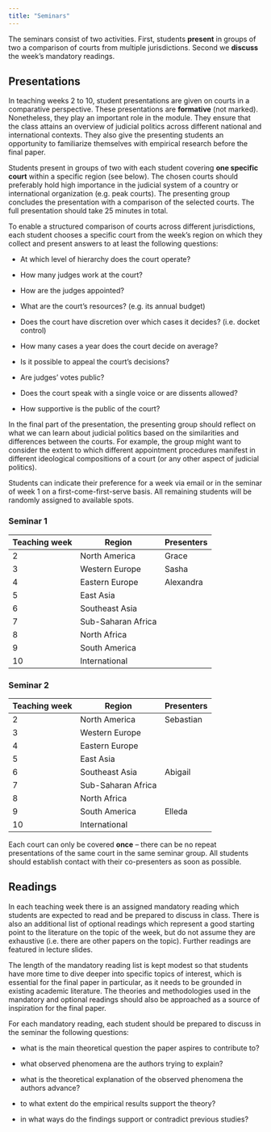 ```yaml
---
title: "Seminars"
---
```


The seminars consist of two activities. First, students **present** in groups of two a comparison of courts from multiple jurisdictions. Second we **discuss** the week's mandatory readings.

## Presentations

In teaching weeks 2 to 10, student presentations are given on courts in a comparative perspective. These presentations are **formative** (not marked). Nonetheless, they play an important role in the module. They ensure that the class attains an overview of judicial politics across different national and international contexts. They also give the presenting students an opportunity to familiarize themselves with empirical research before the final paper.

Students present in groups of two with each student covering **one specific court** within a specific region (see below). The chosen courts should preferably hold high importance in the judicial system of a country or international organization (e.g. peak courts). The presenting group concludes the presentation with a comparison of the selected courts. The full presentation should take 25 minutes in total.

To enable a structured comparison of courts across different jurisdictions, each student chooses a specific court from the week's region on which they collect and present answers to at least the following questions:

-   At which level of hierarchy does the court operate?

-   How many judges work at the court?

-   How are the judges appointed?

-   What are the court's resources? (e.g. its annual budget)

-   Does the court have discretion over which cases it decides? (i.e. docket control)

-   How many cases a year does the court decide on average?

-   Is it possible to appeal the court's decisions?

-   Are judges' votes public?

-   Does the court speak with a single voice or are dissents allowed?

-   How supportive is the public of the court?

In the final part of the presentation, the presenting group should reflect on what we can learn about judicial politics based on the similarities and differences between the courts. For example, the group might want to consider the extent to which different appointment procedures manifest in different ideological compositions of a court (or any other aspect of judicial politics).

Students can indicate their preference for a week via email or in the seminar of week 1 on a first-come-first-serve basis. All remaining students will be randomly assigned to available spots.

::: panel-tabset
### Seminar 1

| Teaching week | Region             | Presenters |
|---------------|--------------------|------------|
| 2             | North America      |    Grace        |
| 3             | Western Europe     |       Sasha     |
| 4             | Eastern Europe     |     Alexandra       |
| 5             | East Asia          |            |
| 6             | Southeast Asia     |            |
| 7             | Sub-Saharan Africa |            |
| 8             | North Africa       |            |
| 9             | South America      |            |
| 10            | International      |            |

### Seminar 2

| Teaching week | Region             | Presenters |
|---------------|--------------------|------------|
| 2             | North America      |     Sebastian       |
| 3             | Western Europe     |            |
| 4             | Eastern Europe     |            |
| 5             | East Asia          |            |
| 6             | Southeast Asia     |     Abigail     |
| 7             | Sub-Saharan Africa |            |
| 8             | North Africa       |            |
| 9             | South America      |    Elleda        |
| 10            | International      |            |
:::

Each court can only be covered **once** – there can be no repeat presentations of the same court in the same seminar group. All students should establish contact with their co-presenters as soon as possible.

## Readings

In each teaching week there is an assigned mandatory reading which students are expected to read and be prepared to discuss in class. There is also an additional list of optional readings which represent a good starting point to the literature on the topic of the week, but do not assume they are exhaustive (i.e. there are other papers on the topic). Further readings are featured in lecture slides.

The length of the mandatory reading list is kept modest so that students have more time to dive deeper into specific topics of interest, which is essential for the final paper in particular, as it needs to be grounded in existing academic literature. The theories and methodologies used in the mandatory and optional readings should also be approached as a source of inspiration for the final paper.

For each mandatory reading, each student should be prepared to discuss in the seminar the following questions:

-   what is the main theoretical question the paper aspires to contribute to?

-   what observed phenomena are the authors trying to explain?

-   what is the theoretical explanation of the observed phenomena the authors advance?

-   to what extent do the empirical results support the theory?

-   in what ways do the findings support or contradict previous studies?
